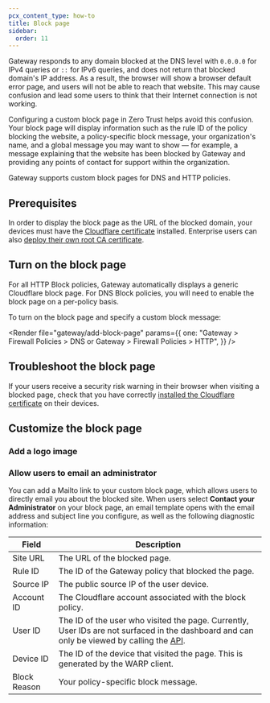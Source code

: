 ```yaml
---
pcx_content_type: how-to
title: Block page
sidebar:
  order: 11
---
```



Gateway responds to any domain blocked at the DNS level with `0.0.0.0` for IPv4 queries or `::` for IPv6 queries, and does not return that blocked domain's IP address. As a result, the browser will show a browser default error page, and users will not be able to reach that website. This may cause confusion and lead some users to think that their Internet connection is not working.

Configuring a custom block page in Zero Trust helps avoid this confusion. Your block page will display information such as the rule ID of the policy blocking the website, a policy-specific block message, your organization's name, and a global message you may want to show — for example, a message explaining that the website has been blocked by Gateway and providing any points of contact for support within the organization.

Gateway supports custom block pages for DNS and HTTP policies.

## Prerequisites

In order to display the block page as the URL of the blocked domain, your devices must have the [Cloudflare certificate](/cloudflare-one/connections/connect-devices/warp/user-side-certificates/install-cloudflare-cert/) installed. Enterprise users can also [deploy their own root CA certificate](/cloudflare-one/connections/connect-devices/warp/user-side-certificates/custom-certificate/).

## Turn on the block page

For all HTTP Block policies, Gateway automatically displays a generic Cloudflare block page. For DNS Block policies, you will need to enable the block page on a per-policy basis.

To turn on the block page and specify a custom block message:

<Render
	file="gateway/add-block-page"
	params={{
		one: "Gateway > Firewall Policies > DNS or Gateway > Firewall Policies > HTTP",
	}}
/>

## Troubleshoot the block page

If your users receive a security risk warning in their browser when visiting a blocked page, check that you have correctly [installed the Cloudflare certificate](/cloudflare-one/connections/connect-devices/warp/user-side-certificates/install-cloudflare-cert/) on their devices.

## Customize the block page

<Render file="gateway/customize-block-page" />

### Add a logo image

<Render file="gateway/add-logo-image" />

### Allow users to email an administrator

You can add a Mailto link to your custom block page, which allows users to directly email you about the blocked site. When users select **Contact your Administrator** on your block page, an email template opens with the email address and subject line you configure, as well as the following diagnostic information:

| Field        | Description                                                                                                                                                                             |
| ------------ | --------------------------------------------------------------------------------------------------------------------------------------------------------------------------------------- |
| Site URL     | The URL of the blocked page.                                                                                                                                                            |
| Rule ID      | The ID of the Gateway policy that blocked the page.                                                                                                                                     |
| Source IP    | The public source IP of the user device.                                                                                                                                                |
| Account ID   | The Cloudflare account associated with the block policy.                                                                                                                                |
| User ID      | The ID of the user who visited the page. Currently, User IDs are not surfaced in the dashboard and can only be viewed by calling the [API](/api/operations/zero-trust-users-get-users). |
| Device ID    | The ID of the device that visited the page. This is generated by the WARP client.                                                                                                       |
| Block Reason | Your policy-specific block message.                                                                                                                                                     |
